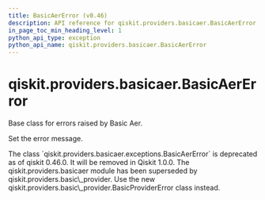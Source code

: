 ```yaml
---
title: BasicAerError (v0.46)
description: API reference for qiskit.providers.basicaer.BasicAerError in qiskit v0.46
in_page_toc_min_heading_level: 1
python_api_type: exception
python_api_name: qiskit.providers.basicaer.BasicAerError
---
```


<span id="qiskit-providers-basicaer-basicaererror" />

# qiskit.providers.basicaer.BasicAerError

<Class id="qiskit.providers.basicaer.BasicAerError" isDedicatedPage={true} github="https://github.com/qiskit/qiskit/tree/stable/0.46/qiskit/providers/basicaer/exceptions.py" signature="qiskit.providers.basicaer.BasicAerError(*message)" modifiers="exception">
  Base class for errors raised by Basic Aer.

  Set the error message.

  <Admonition title="Deprecated since version 0.46.0" type="danger">
    The class `qiskit.providers.basicaer.exceptions.BasicAerError` is deprecated as of qiskit 0.46.0. It will be removed in Qiskit 1.0.0. The qiskit.providers.basicaer module has been superseded by qiskit.providers.basic\_provider. Use the new qiskit.providers.basic\_provider.BasicProviderError class instead.
  </Admonition>
</Class>

